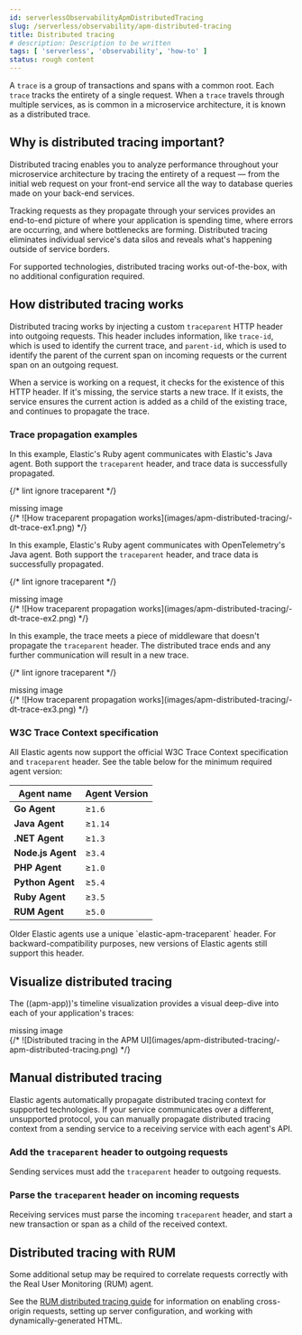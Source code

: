 ```yaml
---
id: serverlessObservabilityApmDistributedTracing
slug: /serverless/observability/apm-distributed-tracing
title: Distributed tracing
# description: Description to be written
tags: [ 'serverless', 'observability', 'how-to' ]
status: rough content
---
```



<RoughContent />


<div id="apm-distributed-tracing"></div>

A `trace` is a group of <DocLink id="serverlessObservabilityApmSpansTransactionsErrorsMetricsMetadata">transactions</DocLink> and <DocLink id="serverlessObservabilityApmSpansTransactionsErrorsMetricsMetadata">spans</DocLink> with a common root.
Each `trace` tracks the entirety of a single request.
When a `trace` travels through multiple services, as is common in a microservice architecture,
it is known as a distributed trace.

<div id="why-distributed-tracing"></div>

## Why is distributed tracing important?

Distributed tracing enables you to analyze performance throughout your microservice architecture
by tracing the entirety of a request &mdash; from the initial web request on your front-end service
all the way to database queries made on your back-end services.

Tracking requests as they propagate through your services provides an end-to-end picture of
where your application is spending time, where errors are occurring, and where bottlenecks are forming.
Distributed tracing eliminates individual service's data silos and reveals what's happening outside of
service borders.

For supported technologies, distributed tracing works out-of-the-box, with no additional configuration required.

<div id="how-distributed-tracing"></div>

## How distributed tracing works

Distributed tracing works by injecting a custom `traceparent` HTTP header into outgoing requests.
This header includes information, like `trace-id`, which is used to identify the current trace,
and `parent-id`, which is used to identify the parent of the current span on incoming requests
or the current span on an outgoing request.

When a service is working on a request, it checks for the existence of this HTTP header.
If it's missing, the service starts a new trace.
If it exists, the service ensures the current action is added as a child of the existing trace,
and continues to propagate the trace.

<div id="trace-propagation"></div>

### Trace propagation examples

In this example, Elastic's Ruby agent communicates with Elastic's Java agent.
Both support the `traceparent` header, and trace data is successfully propagated.

{/* lint ignore traceparent */}
<div style={{ backgroundColor: "#F1F4FA", width: "100%", height: "250px", textAlign: "center", paddingTop: "110px", marginBottom: "20px" }}><DocIcon type="image" title="missing image"/> missing image</div>
{/* ![How traceparent propagation works](images/apm-distributed-tracing/-dt-trace-ex1.png) */}

In this example, Elastic's Ruby agent communicates with OpenTelemetry's Java agent.
Both support the `traceparent` header, and trace data is successfully propagated.

{/* lint ignore traceparent */}
<div style={{ backgroundColor: "#F1F4FA", width: "100%", height: "250px", textAlign: "center", paddingTop: "110px", marginBottom: "20px" }}><DocIcon type="image" title="missing image"/> missing image</div>
{/* ![How traceparent propagation works](images/apm-distributed-tracing/-dt-trace-ex2.png) */}

In this example, the trace meets a piece of middleware that doesn't propagate the `traceparent` header.
The distributed trace ends and any further communication will result in a new trace.

{/* lint ignore traceparent */}
<div style={{ backgroundColor: "#F1F4FA", width: "100%", height: "250px", textAlign: "center", paddingTop: "110px", marginBottom: "20px" }}><DocIcon type="image" title="missing image"/> missing image</div>
{/* ![How traceparent propagation works](images/apm-distributed-tracing/-dt-trace-ex3.png) */}

<div id="w3c-tracecontext-spec"></div>

### W3C Trace Context specification

All Elastic agents now support the official W3C Trace Context specification and `traceparent` header.
See the table below for the minimum required agent version:

| Agent name | Agent Version |
|---|---|
| **Go Agent** | ≥`1.6` |
| **Java Agent** | ≥`1.14` |
| **.NET Agent** | ≥`1.3` |
| **Node.js Agent** | ≥`3.4` |
| **PHP Agent** | ≥`1.0` |
| **Python Agent** | ≥`5.4` |
| **Ruby Agent** | ≥`3.5` |
| **RUM Agent** | ≥`5.0` |

<DocCallOut title="Note">
Older Elastic agents use a unique `elastic-apm-traceparent` header.
For backward-compatibility purposes, new versions of Elastic agents still support this header.
</DocCallOut>

<div id="visualize-distributed-tracing"></div>

## Visualize distributed tracing

The ((apm-app))'s timeline visualization provides a visual deep-dive into each of your application's traces:

<div style={{ backgroundColor: "#F1F4FA", width: "100%", height: "250px", textAlign: "center", paddingTop: "110px", marginBottom: "20px" }}><DocIcon type="image" title="missing image"/> missing image</div>
{/* ![Distributed tracing in the APM UI](images/apm-distributed-tracing/-apm-distributed-tracing.png) */}

<div id="manual-distributed-tracing"></div>

## Manual distributed tracing

Elastic agents automatically propagate distributed tracing context for supported technologies.
If your service communicates over a different, unsupported protocol,
you can manually propagate distributed tracing context from a sending service to a receiving service
with each agent's API.

<div id="distributed-tracing-outgoing"></div>

### Add the `traceparent` header to outgoing requests

Sending services must add the `traceparent` header to outgoing requests.

<TabWidgetsDistributedTraceSendWidget />

<div id="distributed-tracing-incoming"></div>

### Parse the `traceparent` header on incoming requests

Receiving services must parse the incoming `traceparent` header,
and start a new transaction or span as a child of the received context.

<TabWidgetsDistributedTraceReceiveWidget />

<div id="distributed-tracing-rum"></div>

## Distributed tracing with RUM

Some additional setup may be required to correlate requests correctly with the Real User Monitoring (RUM) agent.

See the [RUM distributed tracing guide](((apm-rum-ref))/distributed-tracing-guide.html)
for information on enabling cross-origin requests, setting up server configuration,
and working with dynamically-generated HTML.
